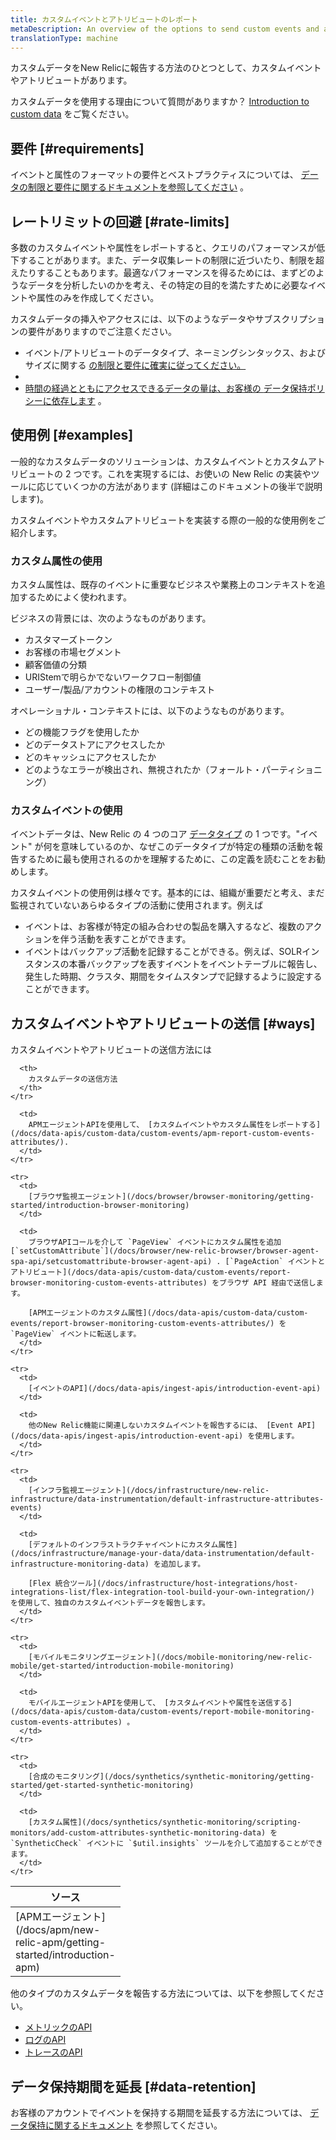 ```yaml
---
title: カスタムイベントとアトリビュートのレポート
metaDescription: An overview of the options to send custom events and attributes to New Relic.
translationType: machine
---
```


カスタムデータをNew Relicに報告する方法のひとつとして、カスタムイベントやアトリビュートがあります。

カスタムデータを使用する理由について質問がありますか？ [Introduction to custom data](/docs/data-apis/custom-data/intro-custom-data) をご覧ください。

## 要件 [#requirements]

イベントと属性のフォーマットの要件とベストプラクティスについては、 [データの制限と要件に関するドキュメントを参照してください](/docs/data-apis/custom-data/custom-events/data-requirements-limits-custom-event-dataa) 。

## レートリミットの回避 [#rate-limits]

多数のカスタムイベントや属性をレポートすると、クエリのパフォーマンスが低下することがあります。また、データ収集レートの制限に近づいたり、制限を超えたりすることもあります。最適なパフォーマンスを得るためには、まずどのようなデータを分析したいのかを考え、その特定の目的を満たすために必要なイベントや属性のみを作成してください。

カスタムデータの挿入やアクセスには、以下のようなデータやサブスクリプションの要件がありますのでご注意ください。

* イベント/アトリビュートのデータタイプ、ネーミングシンタックス、およびサイズに関する [の制限と要件に確実に従ってください。](/docs/data-apis/custom-data/custom-events/data-requirements-limits-custom-event-data)
* [](/docs/data-apis/custom-data/custom-events/data-requirements-limits-custom-event-data)
* [時間の経過とともにアクセスできるデータの量は、お客様の ](/docs/data-apis/custom-data/custom-events/data-requirements-limits-custom-event-data)[データ保持ポリシーに依存します](/docs/accounts/original-accounts-billing/original-data-retention/event-data-retention-original-pricing-plan) 。

## 使用例 [#examples]

一般的なカスタムデータのソリューションは、カスタムイベントとカスタムアトリビュートの 2 つです。これを実現するには、お使いの New Relic の実装やツールに応じていくつかの方法があります (詳細はこのドキュメントの後半で説明します)。

カスタムイベントやカスタムアトリビュートを実装する際の一般的な使用例をご紹介します。

### カスタム属性の使用

カスタム属性は、既存のイベントに重要なビジネスや業務上のコンテキストを追加するためによく使われます。

ビジネスの背景には、次のようなものがあります。

* カスタマーズトークン
* お客様の市場セグメント
* 顧客価値の分類
* URIStemで明らかでないワークフロー制御値
* ユーザー/製品/アカウントの権限のコンテキスト

オペレーショナル・コンテキストには、以下のようなものがあります。

* どの機能フラグを使用したか
* どのデータストアにアクセスしたか
* どのキャッシュにアクセスしたか
* どのようなエラーが検出され、無視されたか（フォールト・パーティショニング）

### カスタムイベントの使用

イベントデータは、New Relic の 4 つのコア [データタイプ](/docs/data-apis/understand-data/new-relic-data-types/#event-data) の 1 つです。"イベント" が何を意味しているのか、なぜこのデータタイプが特定の種類の活動を報告するために最も使用されるのかを理解するために、この定義を読むことをお勧めします。

カスタムイベントの使用例は様々です。基本的には、組織が重要だと考え、まだ監視されていないあらゆるタイプの活動に使用されます。例えば

* イベントは、お客様が特定の組み合わせの製品を購入するなど、複数のアクションを伴う活動を表すことができます。
* イベントはバックアップ活動を記録することができる。例えば、SOLRインスタンスの本番バックアップを表すイベントをイベントテーブルに報告し、発生した時期、クラスタ、期間をタイムスタンプで記録するように設定することができます。

## カスタムイベントやアトリビュートの送信 [#ways]

カスタムイベントやアトリビュートの送信方法には

<table>
  <thead>
    <tr>
      <th width="150px">
        ソース
      </th>

      <th>
        カスタムデータの送信方法
      </th>
    </tr>
  </thead>

  <tbody>
    <tr>
      <td>
        [APMエージェント](/docs/apm/new-relic-apm/getting-started/introduction-apm)
      </td>

      <td>
        APMエージェントAPIを使用して、 [カスタムイベントやカスタム属性をレポートする](/docs/data-apis/custom-data/custom-events/apm-report-custom-events-attributes/).
      </td>
    </tr>

    <tr>
      <td>
        [ブラウザ監視エージェント](/docs/browser/browser-monitoring/getting-started/introduction-browser-monitoring)
      </td>

      <td>
        ブラウザAPIコールを介して `PageView` イベントにカスタム属性を追加 [`setCustomAttribute`](/docs/browser/new-relic-browser/browser-agent-spa-api/setcustomattribute-browser-agent-api) . [`PageAction` イベントとアトリビュート](/docs/data-apis/custom-data/custom-events/report-browser-monitoring-custom-events-attributes) をブラウザ API 経由で送信します。

        [APMエージェントのカスタム属性](/docs/data-apis/custom-data/custom-events/report-browser-monitoring-custom-events-attributes/) を `PageView` イベントに転送します。
      </td>
    </tr>

    <tr>
      <td>
        [イベントのAPI](/docs/data-apis/ingest-apis/introduction-event-api)
      </td>

      <td>
        他のNew Relic機能に関連しないカスタムイベントを報告するには、 [Event API](/docs/data-apis/ingest-apis/introduction-event-api) を使用します。
      </td>
    </tr>

    <tr>
      <td>
        [インフラ監視エージェント](/docs/infrastructure/new-relic-infrastructure/data-instrumentation/default-infrastructure-attributes-events)
      </td>

      <td>
        [デフォルトのインフラストラクチャイベントにカスタム属性](/docs/infrastructure/manage-your-data/data-instrumentation/default-infrastructure-monitoring-data) を追加します。

        [Flex 統合ツール](/docs/infrastructure/host-integrations/host-integrations-list/flex-integration-tool-build-your-own-integration/) を使用して、独自のカスタムイベントデータを報告します。
      </td>
    </tr>

    <tr>
      <td>
        [モバイルモニタリングエージェント](/docs/mobile-monitoring/new-relic-mobile/get-started/introduction-mobile-monitoring)
      </td>

      <td>
        モバイルエージェントAPIを使用して、 [カスタムイベントや属性を送信する](/docs/data-apis/custom-data/custom-events/report-mobile-monitoring-custom-events-attributes) 。
      </td>
    </tr>

    <tr>
      <td>
        [合成のモニタリング](/docs/synthetics/synthetic-monitoring/getting-started/get-started-synthetic-monitoring)
      </td>

      <td>
        [カスタム属性](/docs/synthetics/synthetic-monitoring/scripting-monitors/add-custom-attributes-synthetic-monitoring-data) を `SyntheticCheck` イベントに `$util.insights` ツールを介して追加することができます。
      </td>
    </tr>
  </tbody>
</table>

他のタイプのカスタムデータを報告する方法については、以下を参照してください。

* [メトリックのAPI](/docs/data-apis/ingest-apis/metric-api/introduction-metric-api)
* [ログのAPI](/docs/logs/log-api/introduction-log-api)
* [トレースのAPI](/docs/distributed-tracing/trace-api/introduction-trace-api)

## データ保持期間を延長 [#data-retention]

お客様のアカウントでイベントを保持する期間を延長する方法については、 [データ保持に関するドキュメント](/docs/data-apis/manage-data/manage-data-retention/) を参照してください。